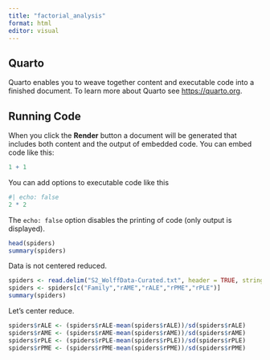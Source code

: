 ```yaml
---
title: "factorial_analysis"
format: html
editor: visual
---
```


## Quarto

Quarto enables you to weave together content and executable code into a finished document. To learn more about Quarto see <https://quarto.org>.

## Running Code

When you click the **Render** button a document will be generated that includes both content and the output of embedded code. You can embed code like this:

```r
1 + 1
```

You can add options to executable code like this

```r
#| echo: false
2 * 2
```

The `echo: false` option disables the printing of code (only output is displayed).

```r
head(spiders)
summary(spiders)
```

Data is not centered reduced.

```r
spiders <- read.delim("S2_WolffData-Curated.txt", header = TRUE, stringsAsFactors = TRUE)
spiders <- spiders[c("Family","rAME","rALE","rPME","rPLE")]
summary(spiders)
```

Let's center reduce.

```r
spiders$rALE <- (spiders$rALE-mean(spiders$rALE))/sd(spiders$rALE)
spiders$rAME <- (spiders$rAME-mean(spiders$rAME))/sd(spiders$rAME)
spiders$rPLE <- (spiders$rPLE-mean(spiders$rPLE))/sd(spiders$rPLE)
spiders$rPME <- (spiders$rPME-mean(spiders$rPME))/sd(spiders$rPME)

```
